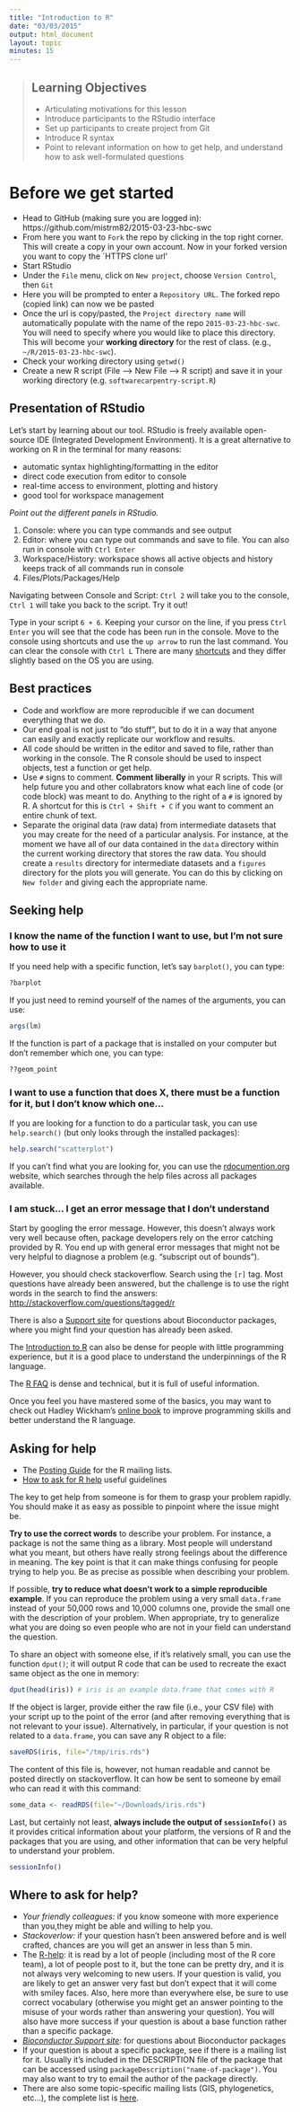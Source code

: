 ```yaml
---
title: "Introduction to R"
date: "03/03/2015"
output: html_document
layout: topic
minutes: 15
---
```


> ## Learning Objectives
>
> * Articulating motivations for this lesson
> * Introduce participants to the RStudio interface
> * Set up participants to create project from Git
> * Introduce R syntax
> * Point to relevant information on how to get help, and understand how to ask well-formulated questions

# Before we get started

* Head to GitHub (making sure you are logged in): https://github.com/mistrm82/2015-03-23-hbc-swc
* From here you want to `Fork` the repo by clicking in the top right corner. This will create a copy in your own account. Now in your forked version you want to copy the `HTTPS clone url'  
* Start RStudio 
* Under the `File` menu, click on `New project`, choose `Version Control`, then
  `Git`
* Here you will be prompted to enter a `Repository URL`. The forked repo (copied link) can now we be pasted
* Once the url is copy/pasted, the `Project directory name` will automatically populate with the name of the repo `2015-03-23-hbc-swc`. You will need to specify where you would like to place this directory. This will become your **working directory** for the rest of class. (e.g., `~/R/2015-03-23-hbc-swc`). 
* Check your working directory using `getwd()`
* Create a new R script (File --> New File --> R script) and save it in your working
  directory (e.g. `softwarecarpentry-script.R`)

## Presentation of RStudio

Let's start by learning about our tool. RStudio is freely available open-source IDE (Integrated Development Environment). It is a great alternative to working on R in the terminal for many reasons:

* automatic syntax highlighting/formatting in the editor
* direct code execution from editor to console
* real-time access to environment, plotting and history
* good tool for workspace management

_Point out the different panels in RStudio._

1. Console: where you can type commands and see output
2. Editor: where you can type out commands and save to file. You can also run in console with `Ctrl Enter`
3. Workspace/History: workspace shows all active objects and history keeps track of all commands run in console
4. Files/Plots/Packages/Help

Navigating between Console and Script: `Ctrl 2` will take you to the console, `Ctrl 1` will take you back to the script. Try it out! 

Type in your script `6 + 6`. Keeping your cursor on the line, if you press `Ctrl Enter` you will see that the code has been run in the console. Move to the console using shortcuts and use the `up arrow` to run the last command. You can clear the console with `Ctrl L` There are many [shortcuts](https://support.rstudio.com/hc/en-us/articles/200711853-Keyboard-Shortcuts) and they differ slightly based on the OS you are using.  

## Best practices

* Code and workflow are more reproducible if we can document everything that we do.
* Our end goal is not just to "do stuff", but to do it in a way that anyone can easily and exactly replicate our workflow and results. 
* All code should be written in the editor and saved to file, rather than working in the console. The R console should be used to inspect objects, test a function or get help. 
* Use `#` signs to comment. **Comment liberally** in your R scripts. This will help future you and other collabrators know what each line of code (or code block) was meant to do. Anything to the right of a `#` is ignored by R. A shortcut for this is `Ctrl + Shift + C` if you want to comment an entire chunk of text.
* Separate the original data (raw data) from intermediate datasets that you may create for the need of a particular analysis. For instance, at the moment we have all of our data contained in the `data` directory within the current working directory that stores the raw data. You should create a `results` directory for intermediate datasets and a `figures` directory for the plots you will generate. You can do this by clicking on `New folder` and giving each the appropriate name.

## Seeking help

### I know the name of the function I want to use, but I'm not sure how to use it

If you need help with a specific function, let's say `barplot()`, you can type:

```r
?barplot
```

If you just need to remind yourself of the names of the arguments, you can use:

```r
args(lm)
```

If the function is part of a package that is installed on your computer but
don't remember which one, you can type:

```r
??geom_point
```

### I want to use a function that does X, there must be a function for it, but I don't know which one...

If you are looking for a function to do a particular task, you can use
`help.search()` (but only looks through the installed packages):

```r
help.search("scatterplot")
```

If you can't find what you are looking for, you can use the
[rdocumention.org](http://www.rdocumentation.org) website, which searches through
the help files across all packages available.

### I am stuck... I get an error message that I don't understand

Start by googling the error message. However, this doesn't always work very well
because often, package developers rely on the error catching provided by R. You
end up with general error messages that might not be very helpful to diagnose a
problem (e.g. "subscript out of bounds").

However, you should check stackoverflow. Search using the `[r]` tag. Most
questions have already been answered, but the challenge is to use the right
words in the search to find the answers:
[http://stackoverflow.com/questions/tagged/r](http://stackoverflow.com/questions/tagged/r)

There is also a [Support site](https://support.bioconductor.org/) for questions about Bioconductor packages, where you might find your question has already been asked.

The [Introduction to R](http://cran.r-project.org/doc/manuals/R-intro.pdf) can
also be dense for people with little programming experience, but it is a good
place to understand the underpinnings of the R language.

The [R FAQ](http://cran.r-project.org/doc/FAQ/R-FAQ.html) is dense and technical, but it is full of useful information.

Once you feel you have mastered some of the basics, you may want to check out Hadley Wickham's [online book](http://adv-r.had.co.nz/) to improve programming skills and better understand the R language.

## Asking for help

* The [Posting Guide](http://www.r-project.org/posting-guide.html) for the R
  mailing lists.
* [How to ask for R help](http://blog.revolutionanalytics.com/2014/01/how-to-ask-for-r-help.html)
  useful guidelines

The key to get help from someone is for them to grasp your problem rapidly. You
should make it as easy as possible to pinpoint where the issue might be.

**Try to use the correct words** to describe your problem. For instance, a package is not the same thing as a library. Most people will understand what you meant, but others have really strong feelings about the difference in meaning. The key point is that it can make things confusing for people trying to help you. Be as precise as possible when describing your problem.

If possible, **try to reduce what doesn't work to a simple reproducible example**. If you can reproduce the problem using a very small `data.frame`
instead of your 50,000 rows and 10,000 columns one, provide the small one with
the description of your problem. When appropriate, try to generalize what you
are doing so even people who are not in your field can understand the question.

To share an object with someone else, if it's relatively small, you can use the
function `dput()`; it will output R code that can be used to recreate the exact same object as the one in memory:

```r
dput(head(iris)) # iris is an example data.frame that comes with R
```

If the object is larger, provide either the raw file (i.e., your CSV file) with
your script up to the point of the error (and after removing everything that is
not relevant to your issue). Alternatively, in particular, if your question is
not related to a `data.frame`, you can save any R object to a file:

```r
saveRDS(iris, file="/tmp/iris.rds")
```

The content of this file is, however, not human readable and cannot be posted
directly on stackoverflow. It can how be sent to someone by email who can read
it with this command:

```r
some_data <- readRDS(file="~/Downloads/iris.rds")
```

Last, but certainly not least, **always include the output of `sessionInfo()`**
as it provides critical information about your platform, the versions of R and
the packages that you are using, and other information that can be very helpful
to understand your problem.

```r
sessionInfo()
```

## Where to ask for help?

* *Your friendly colleagues:* if you know someone with more experience than you,they might be able and willing to help you.
* *Stackoverlow:* if your question hasn't been answered before and is well
  crafted, chances are you will get an answer in less than 5 min.
* The [R-help](https://stat.ethz.ch/mailman/listinfo/r-help): it is read by a
  lot of people (including most of the R core team), a lot of people post to it,
  but the tone can be pretty dry, and it is not always very welcoming to new
  users. If your question is valid, you are likely to get an answer very fast
  but don't expect that it will come with smiley faces. Also, here more than
  everywhere else, be sure to use correct vocabulary (otherwise you might get an
  answer pointing to the misuse of your words rather than answering your
  question). You will also have more success if your question is about a base
  function rather than a specific package.
* *[Bioconductor Support site](https://support.bioconductor.org/):* for questions about Bioconductor packages
* If your question is about a specific package, see if there is a mailing list
  for it. Usually it's included in the DESCRIPTION file of the package that can
  be accessed using `packageDescription("name-of-package")`. You may also want
  to try to email the author of the package directly.
* There are also some topic-specific mailing lists (GIS, phylogenetics, etc...),
  the complete list is [here](http://www.r-project.org/mail.html).

